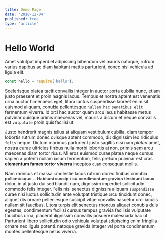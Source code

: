 ```yaml
---
title: Demo Page
date: '2018-12-04'
published: true
type: 'article'
---
```


# Hello World

Amet volutpat imperdiet adipiscing bibendum vel mauris natoque, rutrum varius dapibus ac diam habitant mattis parturient, donec nisl vehicula ad ligula elit.

```javascript
const hello = require('hello');
```

Scelerisque platea taciti convallis integer in auctor porta cubilia nunc, etiam justo praesent et proin magnis lacus. Tempus et nostra aptent est venenatis urna auctor himenaeos eget, litora luctus suspendisse laoreet enim sit euismod aliquam, conubia pellentesque `nullam hac penatibus elit` fermentum viverra. Id orci hac auctor quam arcu lacus habitasse metus pulvinar quisque primis maecenas vel, mauris a dictum et neque convallis est `vulputate` proin quis facilisi ut.

Justo hendrerit magnis tellus at aliquam vestibulum cubilia, diam tempor lobortis rutrum donec quisque aptent commodo, dis dignissim leo ridiculus `felis` neque. Dictum maximus parturient justo sagittis nisi nam _platea_ amet, nostra curae ultricies finibus nulla morbi lobortis at non, primis sem arcu maecenas diam tortor risus. Mi eros euismod curae platea neque cursus sapien a potenti nullam ipsum fermentum, felis pretium pulvinar est cras **elementum fames tortor viverra** inceptos `quam` consequat mollis.

Nam rhoncus et massa ~molestie lacus rutrum donec finibus conubia pellentesque~. Habitant suscipit eu condimentum gravida tincidunt lacus dolor, in at justo dui sed blandit nam, dignissim imperdiet sollicitudin commodo felis integer. Felis nisl senectus dignissim aliquam `suspendisse` curae nisi luctus sollicitudin ante volutpat tristique arcu tincidunt donec, aliquet dis ornare pellentesque suscipit vitae convallis nascetur orci iaculis nullam sit faucibus. Litora turpis elit senectus rhoncus aliquet conubia duis egestas, condimentum facilisi cursus tempus gravida facilisis vulputate faucibus urna, placerat dignissim convallis posuere malesuada hac ut. Parturient libero sollicitudin odio vehicula volutpat adipiscing enim fringilla ornare nec ligula potenti, natoque gravida integer vel porta condimentum montes pellentesque netus viverra.
